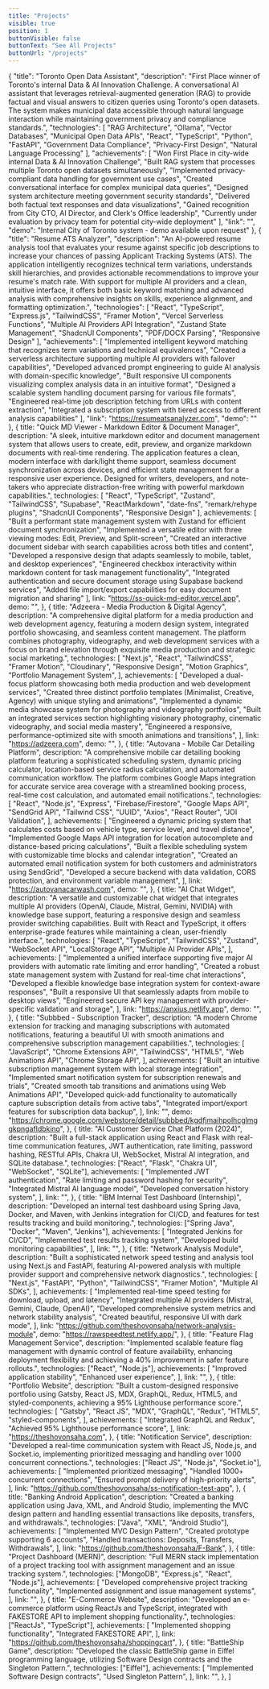 ```yaml
---
title: "Projects"
visible: true
position: 1
buttonVisible: false
buttonText: "See All Projects"
buttonUrl: "/projects"
---
```


{
  "title": "Toronto Open Data Assistant",
  "description": "First Place winner of Toronto's internal Data & AI Innovation Challenge. A conversational AI assistant that leverages retrieval-augmented generation (RAG) to provide factual and visual answers to citizen queries using Toronto's open datasets. The system makes municipal data accessible through natural language interaction while maintaining government privacy and compliance standards.",
  "technologies": [
    "RAG Architecture",
    "Ollama",
    "Vector Databases",
    "Municipal Open Data APIs",
    "React",
    "TypeScript",
    "Python",
    "FastAPI",
    "Government Data Compliance",
    "Privacy-First Design",
    "Natural Language Processing"
  ],
  "achievements": [
    "Won First Place in city-wide internal Data & AI Innovation Challenge",
    "Built RAG system that processes multiple Toronto open datasets simultaneously",
    "Implemented privacy-compliant data handling for government use cases",
    "Created conversational interface for complex municipal data queries",
    "Designed system architecture meeting government security standards",
    "Delivered both factual text responses and data visualizations",
    "Gained recognition from City CTO, AI Director, and Clerk's Office leadership",
    "Currently under evaluation by privacy team for potential city-wide deployment"
  ],
  "link": "",
  "demo": "Internal City of Toronto system - demo available upon request"
},
{
  "title": "Resume ATS Analyzer",
  "description": "An AI-powered resume analysis tool that evaluates your resume against specific job descriptions to increase your chances of passing Applicant Tracking Systems (ATS). The application intelligently recognizes technical term variations, understands skill hierarchies, and provides actionable recommendations to improve your resume's match rate. With support for multiple AI providers and a clean, intuitive interface, it offers both basic keyword matching and advanced analysis with comprehensive insights on skills, experience alignment, and formatting optimization.",
  "technologies": [
    "React",
    "TypeScript",
    "Express.js",
    "TailwindCSS",
    "Framer Motion",
    "Vercel Serverless Functions",
    "Multiple AI Providers API Integration",
    "Zustand State Management",
    "ShadcnUI Components",
    "PDF/DOCX Parsing",
    "Responsive Design"
  ],
  "achievements": [
    "Implemented intelligent keyword matching that recognizes term variations and technical equivalences",
    "Created a serverless architecture supporting multiple AI providers with failover capabilities",
    "Developed advanced prompt engineering to guide AI analysis with domain-specific knowledge",
    "Built responsive UI components visualizing complex analysis data in an intuitive format",
    "Designed a scalable system handling document parsing for various file formats",
    "Engineered real-time job description fetching from URLs with content extraction",
    "Integrated a subscription system with tiered access to different analysis capabilities"
  ],
  "link": "https://resumeatsanalyzer.com",
  "demo": ""
},
  {
 title: "Quick MD Viewer - Markdown Editor & Document Manager",
 description:
   "A sleek, intuitive markdown editor and document management system that allows users to create, edit, preview, and organize markdown documents with real-time rendering. The application features a clean, modern interface with dark/light theme support, seamless document synchronization across devices, and efficient state management for a responsive user experience. Designed for writers, developers, and note-takers who appreciate distraction-free writing with powerful markdown capabilities.",
 technologies: [
   "React",
   "TypeScript",
   "Zustand",
   "TailwindCSS",
   "Supabase",
   "ReactMarkdown",
   "date-fns",
   "remark/rehype plugins",
   "ShadcnUI Components",
   "Responsive Design"
 ],
 achievements: [
   "Built a performant state management system with Zustand for efficient document synchronization",
   "Implemented a versatile editor with three viewing modes: Edit, Preview, and Split-screen",
   "Created an interactive document sidebar with search capabilities across both titles and content",
   "Developed a responsive design that adapts seamlessly to mobile, tablet, and desktop experiences",
   "Engineered checkbox interactivity within markdown content for task management functionality",
   "Integrated authentication and secure document storage using Supabase backend services",
   "Added file import/export capabilities for easy document migration and sharing"
 ],
 link: "https://ss-quick-md-editor.vercel.app",
 demo: "",
},
  {
    title: "Adzeera - Media Production & Digital Agency",
    description:
      "A comprehensive digital platform for a media production and web development agency, featuring a modern design system, integrated portfolio showcasing, and seamless content management. The platform combines photography, videography, and web development services with a focus on brand elevation through exquisite media production and strategic social marketing.",
    technologies: [
      "Next.js",
      "React",
      "TailwindCSS",
      "Framer Motion",
      "Cloudinary",
      "Responsive Design",
      "Motion Graphics",
      "Portfolio Management System",
    ],
    achievements: [
      "Developed a dual-focus platform showcasing both media production and web development services",
      "Created three distinct portfolio templates (Minimalist, Creative, Agency) with unique styling and animations",
      "Implemented a dynamic media showcase system for photography and videography portfolios",
      "Built an integrated services section highlighting visionary photography, cinematic videography, and social media mastery",
      "Engineered a responsive, performance-optimized site with smooth animations and transitions",
    ],
    link: "https://adzeera.com",
    demo: "",
  },
  {
    title: "Autovana - Mobile Car Detailing Platform",
    description:
      "A comprehensive mobile car detailing booking platform featuring a sophisticated scheduling system, dynamic pricing calculator, location-based service radius calculation, and automated communication workflow. The platform combines Google Maps integration for accurate service area coverage with a streamlined booking process, real-time cost calculation, and automated email notifications.",
    technologies: [
      "React",
      "Node.js",
      "Express",
      "Firebase/Firestore",
      "Google Maps API",
      "SendGrid API",
      "Tailwind CSS",
      "UUID",
      "Axios",
      "React Router",
      "JOI Validation",
    ],
    achievements: [
      "Engineered a dynamic pricing system that calculates costs based on vehicle type, service level, and travel distance",
      "Implemented Google Maps API integration for location autocomplete and distance-based pricing calculations",
      "Built a flexible scheduling system with customizable time blocks and calendar integration",
      "Created an automated email notification system for both customers and administrators using SendGrid",
      "Developed a secure backend with data validation, CORS protection, and environment variable management",
    ],
    link: "https://autovanacarwash.com",
    demo: "",
  },
  {
    title: "AI Chat Widget",
    description:
      "A versatile and customizable chat widget that integrates multiple AI providers (OpenAI, Claude, Mistral, Gemini, NVIDIA) with knowledge base support, featuring a responsive design and seamless provider switching capabilities. Built with React and TypeScript, it offers enterprise-grade features while maintaining a clean, user-friendly interface.",
    technologies: [
      "React",
      "TypeScript",
      "TailwindCSS",
      "Zustand",
      "WebSocket API",
      "LocalStorage API",
      "Multiple AI Provider APIs",
    ],
    achievements: [
      "Implemented a unified interface supporting five major AI providers with automatic rate limiting and error handling",
      "Created a robust state management system with Zustand for real-time chat interactions",
      "Developed a flexible knowledge base integration system for context-aware responses",
      "Built a responsive UI that seamlessly adapts from mobile to desktop views",
      "Engineered secure API key management with provider-specific validation and storage",
    ],
    link: "https://anxius.netlify.app",
    demo: "",
  },
  {
    title: "Subbbed - Subscription Tracker",
    description:
      "A modern Chrome extension for tracking and managing subscriptions with automated notifications, featuring a beautiful UI with smooth animations and comprehensive subscription management capabilities.",
    technologies: [
      "JavaScript",
      "Chrome Extensions API",
      "TailwindCSS",
      "HTML5",
      "Web Animations API",
      "Chrome Storage API",
    ],
    achievements: [
      "Built an intuitive subscription management system with local storage integration",
      "Implemented smart notification system for subscription renewals and trials",
      "Created smooth tab transitions and animations using Web Animations API",
      "Developed quick-add functionality to automatically capture subscription details from active tabs",
      "Integrated import/export features for subscription data backup",
    ],
    link: "",
    demo:
      "https://chrome.google.com/webstore/detail/subbbed/kgdfjmaihpolhcglmggkpngafldbkino",
  },
  {
    title: "AI Customer Service Chat Platform (2024)",
    description:
      "Built a full-stack application using React and Flask with real-time communication features, JWT authentication, rate limiting, password hashing, RESTful APIs, Chakra UI, WebSocket, Mistral AI integration, and SQLite database.",
    technologies: ["React", "Flask", "Chakra UI", "WebSocket", "SQLite"],
    achievements: [
      "Implemented JWT authentication",
      "Rate limiting and password hashing for security",
      "Integrated Mistral AI language model",
      "Developed conversation history system",
    ],
    link: "",
  },
  {
    title: "IBM Internal Test Dashboard (Internship)",
    description:
      "Developed an internal test dashboard using Spring Java, Docker, and Maven, with Jenkins integration for CI/CD, and features for test results tracking and build monitoring.",
    technologies: ["Spring Java", "Docker", "Maven", "Jenkins"],
    achievements: [
      "Integrated Jenkins for CI/CD",
      "Implemented test results tracking system",
      "Developed build monitoring capabilities",
    ],
    link: "",
  },
  {
    title: "Network Analysis Module",
    description:
      "Built a sophisticated network speed testing and analysis tool using Next.js and FastAPI, featuring AI-powered analysis with multiple provider support and comprehensive network diagnostics.",
    technologies: [
      "Next.js",
      "FastAPI",
      "Python",
      "TailwindCSS",
      "Framer Motion",
      "Multiple AI SDKs",
    ],
    achievements: [
      "Implemented real-time speed testing for download, upload, and latency",
      "Integrated multiple AI providers (Mistral, Gemini, Claude, OpenAI)",
      "Developed comprehensive system metrics and network stability analysis",
      "Created beautiful, responsive UI with dark mode",
    ],
    link: "https://github.com/theshovonsaha/network-analysis-module",
    demo: "https://rawspeedtest.netlify.app/",
  },
  {
    title: "Feature Flag Management Service",
    description:
      "Implemented scalable feature flag management with dynamic control of feature availability, enhancing deployment flexibility and achieving a 40% improvement in safer feature rollouts.",
    technologies: ["React", "Node.js"],
    achievements: [
      "Improved application stability",
      "Enhanced user experience",
    ],
    link: "",
  },
  {
    title: "Portfolio Website",
    description:
      "Built a custom-designed responsive portfolio using Gatsby, React JS, MDX, GraphQL, Redux, HTML5, and styled-components, achieving a 95% Lighthouse performance score.",
    technologies: [
      "Gatsby",
      "React JS",
      "MDX",
      "GraphQL",
      "Redux",
      "HTML5",
      "styled-components",
    ],
    achievements: [
      "Integrated GraphQL and Redux",
      "Achieved 95% Lighthouse performance score",
    ],
    link: "https://theshovonsaha.com",
  },
  {
    title: "Notification Service",
    description:
      "Developed a real-time communication system with React JS, Node.js, and Socket.io, implementing prioritized messaging and handling over 1000 concurrent connections.",
    technologies: ["React JS", "Node.js", "Socket.io"],
    achievements: [
      "Implemented prioritized messaging",
      "Handled 1000+ concurrent connections",
      "Ensured prompt delivery of high-priority alerts",
    ],
    link: "https://github.com/theshovonsaha/ss-notification-test-app",
  },
  {
    title: "Banking Android Application",
    description:
      "Created a banking application using Java, XML, and Android Studio, implementing the MVC design pattern and handling essential transactions like deposits, transfers, and withdrawals.",
    technologies: ["Java", "XML", "Android Studio"],
    achievements: [
      "Implemented MVC Design Pattern",
      "Created prototype supporting 6 accounts",
      "Handled transactions: Deposits, Transfers, Withdrawals",
    ],
    link: "https://github.com/theshovonsaha/F-Bank",
  },
  {
    title: "Project Dashboard (MERN)",
    description:
      "Full MERN stack implementation of a project tracking tool with assignment management and an issue tracking system.",
    technologies: ["MongoDB", "Express.js", "React", "Node.js"],
    achievements: [
      "Developed comprehensive project tracking functionality",
      "Implemented assignment and issue management systems",
    ],
    link: "",
  },
  {
    title: "E-Commerce Website",
    description:
      "Developed an e-commerce platform using ReactJs and TypeScript, integrated with FAKESTORE API to implement shopping functionality.",
    technologies: ["ReactJs", "TypeScript"],
    achievements: [
      "Implemented shopping functionality",
      "Integrated FAKESTORE API",
    ],
    link: "https://github.com/theshovonsaha/shoppingcart",
  },
  {
    title: "BattleShip Game",
    description:
      "Developed the classic BattleShip game in Eiffel programming language, utilizing Software Design contracts and the Singleton Pattern.",
    technologies: ["Eiffel"],
    achievements: [
      "Implemented Software Design contracts",
      "Used Singleton Pattern",
    ],
    link: "",
  },
]
